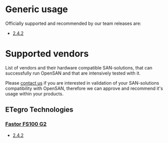 = Generic usage =
Officially supported and recommended by our team releases are:

* [[/download/V2.4.2 | 2.4.2]]

= Supported vendors =

List of vendors and their hardware compatible SAN-solutions, that can
successfully run OpenSAN and that are intensively tested with it.

Please [[/Contacts.html | contact us]] if you are interested in validation
of your SAN-solutions compatibility with OpenSAN, therefore we can
approve and recommend it's usage within your products.

== ETegro Technologies ==

=== [[http://www.etegro.ru/configurator/storage/san/fs100g2 | Fastor FS100 G2]] ===

* [[/download/V2.4.2 | 2.4.2]]
